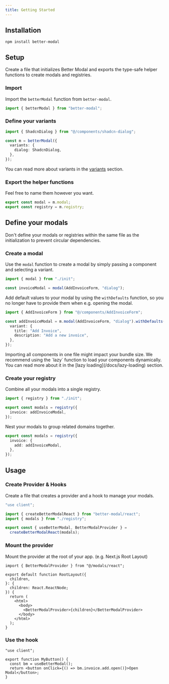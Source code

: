 ```yaml
---
title: Getting Started
---
```


## Installation

```npm
npm install better-modal
```

## Setup

Create a file that initializes Better Modal and exports the type-safe helper functions to create modals and registries.

### Import

Import the `betterModal` function from `better-modal`.

```ts title="modals/init.ts"
import { betterModal } from "better-modal";
```

### Define your variants

```ts
import { ShadcnDialog } from "@/components/shadcn-dialog";

const m = betterModal({
  variants: {
    dialog: ShadcnDialog,
  },
});
```

You can read more about variants in the [variants](/docs/variants) section.

### Export the helper functions

Feel free to name them however you want.

```ts
export const modal = m.modal;
export const registry = m.registry;
```

## Define your modals

<Callout type="warning">
  Don't define your modals or registries within the same file as the
  initialization to prevent circular dependencies.
</Callout>

### Create a modal

Use the `modal` function to create a modal by simply passing a component and selecting a variant.

```ts title="modals/registry.ts"
import { modal } from "./init";

const invoiceModal = modal(AddInvoiceForm, "dialog");
```

Add default values to your modal by using the `withDefaults` function, so you no longer have to provide them when e.g. opening the modal.

```ts
import { AddInvoiceForm } from "@/components/AddInvoiceForm";

const addInvoiceModal = m.modal(AddInvoiceForm, "dialog").withDefaults({
  variant: {
    title: "Add Invoice",
    description: "Add a new invoice",
  },
});
```

<Callout type="warning">
  Importing all components in one file might impact your bundle size. We
  recommend using the `lazy` function to load your components dynamically. You
  can read more about it in the [lazy loading](/docs/lazy-loading) section.
</Callout>

### Create your registry

Combine all your modals into a single registry.

```ts
import { registry } from "./init";

export const modals = registry({
  invoice: addInvoiceModal,
});
```

Nest your modals to group related domains together.

```ts
export const modals = registry({
  invoice: {
    add: addInvoiceModal,
  },
});
```

## Usage

### Create Provider & Hooks

Create a file that creates a provider and a hook to manage your modals.

```ts title="modals/react.ts"
"use client";

import { createBetterModalReact } from "better-modal/react";
import { modals } from "./registry";

export const { useBetterModal, BetterModalProvider } =
  createBetterModalReact(modals);
```

### Mount the provider

Mount the provider at the root of your app. (e.g. Next.js Root Layout)

```tsx title="app/layout.tsx"
import { BetterModalProvider } from "@/modals/react";

export default function RootLayout({
  children,
}: {
  children: React.ReactNode;
}) {
  return (
    <html>
      <body>
        <BetterModalProvider>{children}</BetterModalProvider>
      </body>
    </html>
  );
}
```

### Use the hook

```tsx
"use client";

export function MyButton() {
  const bm = useBetterModal();
  return <button onClick={() => bm.invoice.add.open()}>Open Modal</button>;
}
```
